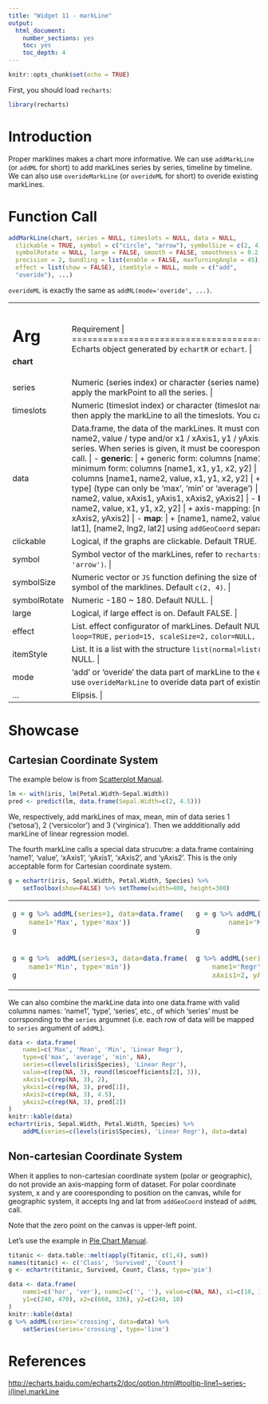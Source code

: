 ```yaml
---
title: "Widget 11 - markLine"
output: 
  html_document: 
    number_sections: yes
    toc: yes
    toc_depth: 4
---
```


```r
knitr::opts_chunk$set(echo = TRUE)
```

First, you should load `recharts`:
```r
library(recharts)
```

# Introduction

Proper marklines makes a chart more informative. We can use `addMarkLine` (or `addML` for short) to add markLines series by series, timeline by timeline. We can also use `overideMarkLine` (or `overideML` for short) to overide existing markLines.

# Function Call

```r
addMarkLine(chart, series = NULL, timeslots = NULL, data = NULL,
  clickable = TRUE, symbol = c("circle", "arrow"), symbolSize = c(2, 4),
  symbolRotate = NULL, large = FALSE, smooth = FALSE, smoothness = 0.2,
  precision = 2, bundling = list(enable = FALSE, maxTurningAngle = 45),
  effect = list(show = FALSE), itemStyle = NULL, mode = c("add",
  "overide"), ...)
```

`overideML` is exactly the same as `addML(mode='overide', ...)`.

+-------------+----------------------------------------------------------------+
|   Arg       |  Requirement                                                |
+=============+================================================================+
| **chart**   | Echarts object generated by `echartR` or `echart`.  |
+-------------+----------------------------------------------------------------+
| series      | Numeric (series index) or character (series name), numeric preferred. If set NULL, then apply the markPoint to all the series. |
+-------------+----------------------------------------------------------------+
| timeslots   | Numeric (timeslot index) or character (timeslot name), numeric is preferred. If set NULL, then apply the markLine to all the timeslots. You can use z for short. |
+-------------+----------------------------------------------------------------+
| data        | Data.frame, the data of the markLines. It must contain the following columns: name1, name2, value / type and/or x1 / xAxis1, y1 / yAxis1, x2 / xAxis2, y2 / yAxis2 and/or series. When series is given, it must be cooresponding to the `series` argument in `addML` call. |
|             |      |
|             | - **generic**:  |
|             |     + generic form: columns [name1, name2, value, x1, y1, x2, y2] |
|             |     + minimum form: columns [name1, x1, y1, x2, y2]  |
|             | - **scatter, line, bar**: |
|             |     + basic form: columns [name1, name2, value, x1, y1, x2, y2] |
|             |     + minimum form: columns [name1, type] (type can only be 'max', 'min' or 'average') |
|             |     + axis-mapping: columns [name1, name2, value, xAxis1, yAxis1, xAxis2, yAxis2]  |
|             | - **k, eventRiver**: |
|             |     + basic form: [name1, name2, value, x1, y1, x2, y2] |
|             |     + axis-mapping: [name1, name2, value, xAxis1, yAxis1, xAxis2, yAxis2] |
|             | - **map**:  |
|             |     + [name1, name2, value]. You need to pass in [name1, lng1, lat1], [name2, lng2, lat2] using `addGeoCoord` separately. |
+-------------+----------------------------------------------------------------+
| clickable   | Logical, if the graphs are clickable. Default TRUE. |
+-------------+----------------------------------------------------------------+
| symbol      | Symbol vector of the markLines, refer to `recharts:::validSymbols`. Default `c('circle', 'arrow')`. |
+-------------+----------------------------------------------------------------+
| symbolSize  | Numeric vector or `JS` function defining the size of the the beginning symbol and the end symbol of the marklines. Default `c(2, 4)`. |
+-------------+----------------------------------------------------------------+
| symbolRotate| Numeric -180 ~ 180. Default NULL. |
+-------------+----------------------------------------------------------------+
| large       | Logical, if large effect is on. Default FALSE. |
+-------------+----------------------------------------------------------------+
| effect      | List. effect configurator of markLines. Default NULL, which is `list(show=FALSE, loop=TRUE,` `period=15, scaleSize=2,` `color=NULL, shadowColor=NULL, shadowBlur=0)` |
+-------------+----------------------------------------------------------------+
| itemStyle   | List. It is a list with the structure `list(normal=list(...), emphasis=list(...))`. Default NULL. |
+-------------+----------------------------------------------------------------+
| mode        | 'add' or 'overide' the data part of markLine to the echarts object. Default 'add'. You can use `overideMarkLine` to overide data part of existing markLine. |
+-------------+----------------------------------------------------------------+
| ...         | Elipsis. |
+-------------+----------------------------------------------------------------+

# Showcase

## Cartesian Coordinate System

The example below is from [Scatterplot Manual](Basic_Plots_01_Scatterplot.html). 

```r
lm <- with(iris, lm(Petal.Width~Sepal.Width))
pred <- predict(lm, data.frame(Sepal.Width=c(2, 4.5)))
```

We, respectively, add markLines of max, mean, min of data series 1 ('setosa'), 2 ('versicolor') and 3 ('virginica'). Then we addditionally add markLine of linear regression model.

The fourth markLine calls a special data strucutre: a data.frame containing 'name1', 'value', 'xAxis1', 'yAxis1', 'xAxis2', and 'yAxis2'. This is the only acceptable form for Cartesian coordinate system.

```r
g = echartr(iris, Sepal.Width, Petal.Width, Species) %>% 
    setToolbox(show=FALSE) %>% setTheme(width=400, height=300)
```

<table>
<tr><td>
```r
g = g %>% addML(series=1, data=data.frame(
    name1='Max', type='max'))
g
```
</td><td>
```r
g = g %>% addML(series=2, data=data.frame(
        name1='Mean', type='average')) 
g
```
</td></tr>
<tr><td>
```r
g = g %>%  addML(series=3, data=data.frame(
    name1='Min', type='min')) 
g
```
</td><td>
```r
g %>% addML(series='Linear Regr', data=data.frame(
    name1='Regr', value=round(lm$coefficients[2], 3), 
    xAxis1=2, yAxis1=pred[1], xAxis2=4.5, yAxis2=pred[2]))
```
</td></tr>
</table>

We can also combine the markLine data into one data.frame with valid columns names: 'name1', 'type', 'series', etc., of which 'series' must be corrsponding to the `series` argumnet (i.e. each row of data will be mapped to `series` argument of `addML`).

```r
data <- data.frame(
    name1=c('Max', 'Mean', 'Min', 'Linear Regr'), 
    type=c('max', 'average', 'min', NA),
    series=c(levels(iris$Species), 'Linear Regr'),
    value=c(rep(NA, 3), round(lm$coefficients[2], 3)),
    xAxis1=c(rep(NA, 3), 2),
    yAxis1=c(rep(NA, 3), pred[1]), 
    xAxis2=c(rep(NA, 3), 4.5),
    yAxis2=c(rep(NA, 3), pred[2])
)
knitr::kable(data)
echartr(iris, Sepal.Width, Petal.Width, Species) %>%
    addML(series=c(levels(iris$Species), 'Linear Regr'), data=data)
```


## Non-cartesian Coordinate System

When it applies to non-cartesian coordinate system (polar or geographic), do not provide an axis-mapping form of dataset. For polar coordinate system, x and y are cooresponding to position on the canvas, while for geographic system, it accepts lng and lat from `addGeoCoord` instead of `addML` call.

Note that the zero point on the canvas is upper-left point.

Let's use the example in [Pie Chart Manual](Basic_Plot2_11_Pie.html).

```r
titanic <- data.table::melt(apply(Titanic, c(1,4), sum))
names(titanic) <- c('Class', 'Survived', 'Count')
g <- echartr(titanic, Survived, Count, Class, type='pie') 
```

```r
data <- data.frame(
    name1=c('hor', 'ver'), name2=c('', ''), value=c(NA, NA), x1=c(10, 336), 
    y1=c(240, 470), x2=c(660, 336), y2=c(240, 10)
)
knitr::kable(data)
g %>% addML(series='crossing', data=data) %>% 
    setSeries(series='crossing', type='line')
```

# References

<http://echarts.baidu.com/echarts2/doc/option.html#tooltip-line1~series-i(line).markLine>
